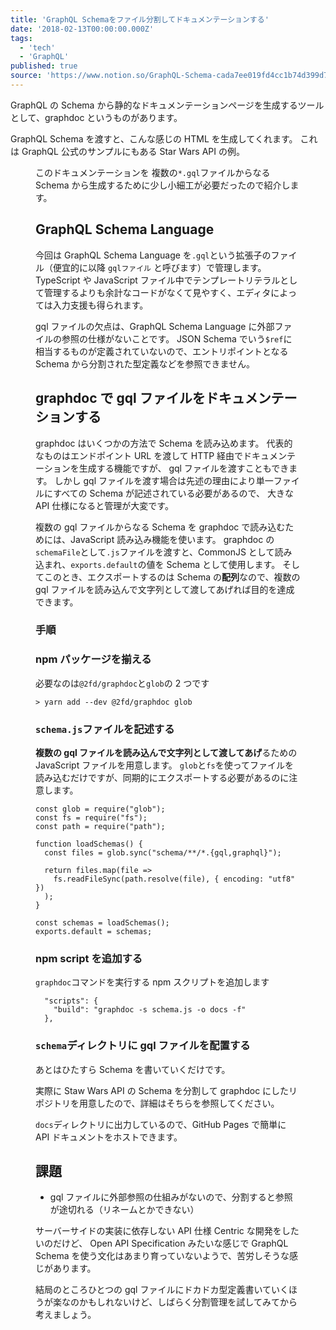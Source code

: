 ```yaml
---
title: 'GraphQL Schemaをファイル分割してドキュメンテーションする'
date: '2018-02-13T00:00:00.000Z'
tags:
  - 'tech'
  - 'GraphQL'
published: true
source: 'https://www.notion.so/GraphQL-Schema-cada7ee019fd4cc1b74d399d78d01d80'
---
```



GraphQL の Schema から静的なドキュメンテーションページを生成するツールとして、graphdoc というものがあります。

<LinkPreview src="https://github.com/2fd/graphdoc" />

GraphQL Schema を渡すと、こんな感じの HTML を生成してくれます。 これは GraphQL 公式のサンプルにもある Star Wars API の例。

<LinkPreview src="https://2fd.github.io/graphdoc/star-wars/" />

<Figure src="https://cdn-ak.f.st-hatena.com/images/fotolife/l/lacolaco/20180213/20180213222120.png" caption="" />

このドキュメンテーションを 複数の`*.gql`ファイルからなる Schema から生成するために少し小細工が必要だったので紹介します。

## GraphQL Schema Language

今回は GraphQL Schema Language を`.gql`という拡張子のファイル（便宜的に以降 `gqlファイル` と呼びます）で管理します。 TypeScript や JavaScript ファイル中でテンプレートリテラルとして管理するよりも余計なコードがなくて見やすく、エディタによっては入力支援も得られます。

gql ファイルの欠点は、GraphQL Schema Language に外部ファイルの参照の仕様がないことです。 JSON Schema でいう`$ref`に相当するものが定義されていないので、エントリポイントとなる Schema から分割された型定義などを参照できません。

## graphdoc で gql ファイルをドキュメンテーションする

graphdoc はいくつかの方法で Schema を読み込めます。 代表的なものはエンドポイント URL を渡して HTTP 経由でドキュメンテーションを生成する機能ですが、 gql ファイルを渡すこともできます。 しかし gql ファイルを渡す場合は先述の理由により単一ファイルにすべての Schema が記述されている必要があるので、 大きな API 仕様になると管理が大変です。

複数の gql ファイルからなる Schema を graphdoc で読み込むためには、JavaScript 読み込み機能を使います。 graphdoc の`schemaFile`として`.js`ファイルを渡すと、CommonJS として読み込まれ、`exports.default`の値を Schema として使用します。 そしてこのとき、エクスポートするのは Schema の**配列**なので、複数の gql ファイルを読み込んで文字列として渡してあげれば目的を達成できます。

### 手順

### npm パッケージを揃える

必要なのは`@2fd/graphdoc`と`glob`の 2 つです

```plaintext
> yarn add --dev @2fd/graphdoc glob
```

### `schema.js`ファイルを記述する

**複数の gql ファイルを読み込んで文字列として渡してあげ**るための JavaScript ファイルを用意します。 `glob`と`fs`を使ってファイルを読み込むだけですが、同期的にエクスポートする必要があるのに注意します。

```plaintext
const glob = require("glob");
const fs = require("fs");
const path = require("path");

function loadSchemas() {
  const files = glob.sync("schema/**/*.{gql,graphql}");

  return files.map(file =>
    fs.readFileSync(path.resolve(file), { encoding: "utf8" })
  );
}

const schemas = loadSchemas();
exports.default = schemas;
```

### npm script を追加する

`graphdoc`コマンドを実行する npm スクリプトを追加します

```plaintext
  "scripts": {
    "build": "graphdoc -s schema.js -o docs -f"
  },
```

### `schema`ディレクトリに gql ファイルを配置する

あとはひたすら Schema を書いていくだけです。

実際に Staw Wars API の Schema を分割して graphdoc にしたリポジトリを用意したので、詳細はそちらを参照してください。

<LinkPreview src="https://github.com/lacolaco/graphdoc-example" />

`docs`ディレクトリに出力しているので、GitHub Pages で簡単に API ドキュメントをホストできます。

<LinkPreview src="https://lacolaco.github.io/graphdoc-example/" />

## 課題

- gql ファイルに外部参照の仕組みがないので、分割すると参照が途切れる（リネームとかできない）

サーバーサイドの実装に依存しない API 仕様 Centric な開発をしたいのだけど、 Open API Specification みたいな感じで GraphQL Schema を使う文化はあまり育っていないようで、苦労しそうな感じがあります。

結局のところひとつの gql ファイルにドカドカ型定義書いていくほうが楽なのかもしれないけど、しばらく分割管理を試してみてから考えましょう。
